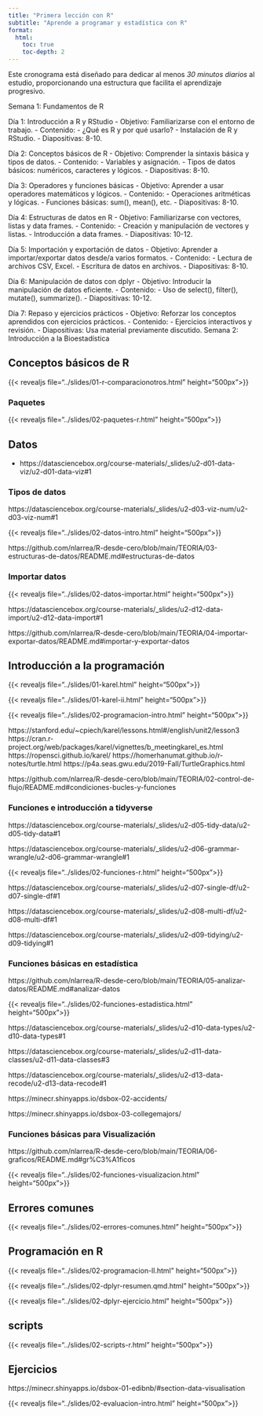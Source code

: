 ```yaml
---
title: "Primera lección con R"
subtitle: "Aprende a programar y estadística con R"
format:
  html:
    toc: true
    toc-depth: 2
---
```


Este cronograma está diseñado para dedicar al menos *30 minutos diarios* al estudio, proporcionando una estructura que facilita el aprendizaje progresivo.



Semana 1: Fundamentos de R

Día 1: Introducción a R y RStudio - Objetivo: Familiarizarse con el entorno de trabajo. - Contenido: - ¿Qué es R y por qué usarlo? - Instalación de R y RStudio. - Diapositivas: 8-10.

Día 2: Conceptos básicos de R - Objetivo: Comprender la sintaxis básica y tipos de datos. - Contenido: - Variables y asignación. - Tipos de datos básicos: numéricos, caracteres y lógicos. - Diapositivas: 8-10.

Día 3: Operadores y funciones básicas - Objetivo: Aprender a usar operadores matemáticos y lógicos. - Contenido: - Operaciones aritméticas y lógicas. - Funciones básicas: sum(), mean(), etc. - Diapositivas: 8-10.

Día 4: Estructuras de datos en R - Objetivo: Familiarizarse con vectores, listas y data frames. - Contenido: - Creación y manipulación de vectores y listas. - Introducción a data frames. - Diapositivas: 10-12.

Día 5: Importación y exportación de datos - Objetivo: Aprender a importar/exportar datos desde/a varios formatos. - Contenido: - Lectura de archivos CSV, Excel. - Escritura de datos en archivos. - Diapositivas: 8-10.

Día 6: Manipulación de datos con dplyr - Objetivo: Introducir la manipulación de datos eficiente. - Contenido: - Uso de select(), filter(), mutate(), summarize(). - Diapositivas: 10-12.

Día 7: Repaso y ejercicios prácticos - Objetivo: Reforzar los conceptos aprendidos con ejercicios prácticos. - Contenido: - Ejercicios interactivos y revisión. - Diapositivas: Usa material previamente discutido.
Semana 2: Introducción a la Bioestadística



## Conceptos básicos de R

{{< revealjs file="../slides/01-r-comparacionotros.html" height="500px">}}

### Paquetes

{{< revealjs file="../slides/02-paquetes-r.html" height="500px">}}

## Datos

- https://datasciencebox.org/course-materials/_slides/u2-d01-data-viz/u2-d01-data-viz#1

### Tipos de datos

https://datasciencebox.org/course-materials/_slides/u2-d03-viz-num/u2-d03-viz-num#1

{{< revealjs file="../slides/02-datos-intro.html" height="500px">}}

https://github.com/nlarrea/R-desde-cero/blob/main/TEORIA/03-estructuras-de-datos/README.md#estructuras-de-datos

### Importar datos

{{< revealjs file="../slides/02-datos-importar.html" height="500px">}}

https://datasciencebox.org/course-materials/_slides/u2-d12-data-import/u2-d12-data-import#1

https://github.com/nlarrea/R-desde-cero/blob/main/TEORIA/04-importar-exportar-datos/README.md#importar-y-exportar-datos



## Introducción a la programación

{{< revealjs file="../slides/01-karel.html" height="500px">}}

{{< revealjs file="../slides/01-karel-ii.html" height="500px">}}

{{< revealjs file="../slides/02-programacion-intro.html" height="500px">}}

https://stanford.edu/~cpiech/karel/lessons.html#/english/unit2/lesson3
https://cran.r-project.org/web/packages/karel/vignettes/b_meetingkarel_es.html
https://ropensci.github.io/karel/
https://homerhanumat.github.io/r-notes/turtle.html
https://p4a.seas.gwu.edu/2019-Fall/TurtleGraphics.html

https://github.com/nlarrea/R-desde-cero/blob/main/TEORIA/02-control-de-flujo/README.md#condiciones-bucles-y-funciones

### Funciones e introducción a tidyverse

https://datasciencebox.org/course-materials/_slides/u2-d05-tidy-data/u2-d05-tidy-data#1

https://datasciencebox.org/course-materials/_slides/u2-d06-grammar-wrangle/u2-d06-grammar-wrangle#1

{{< revealjs file="../slides/02-funciones-r.html" height="500px">}}

https://datasciencebox.org/course-materials/_slides/u2-d07-single-df/u2-d07-single-df#1

https://datasciencebox.org/course-materials/_slides/u2-d08-multi-df/u2-d08-multi-df#1

https://datasciencebox.org/course-materials/_slides/u2-d09-tidying/u2-d09-tidying#1

### Funciones básicas en estadística

https://github.com/nlarrea/R-desde-cero/blob/main/TEORIA/05-analizar-datos/README.md#analizar-datos

{{< revealjs file="../slides/02-funciones-estadistica.html" height="500px">}}

https://datasciencebox.org/course-materials/_slides/u2-d10-data-types/u2-d10-data-types#1

https://datasciencebox.org/course-materials/_slides/u2-d11-data-classes/u2-d11-data-classes#3

https://datasciencebox.org/course-materials/_slides/u2-d13-data-recode/u2-d13-data-recode#1

https://minecr.shinyapps.io/dsbox-02-accidents/

https://minecr.shinyapps.io/dsbox-03-collegemajors/

### Funciones básicas para Visualización

https://github.com/nlarrea/R-desde-cero/blob/main/TEORIA/06-graficos/README.md#gr%C3%A1ficos

{{< revealjs file="../slides/02-funciones-visualizacion.html" height="500px">}}

## Errores comunes

{{< revealjs file="../slides/02-errores-comunes.html" height="500px">}}

## Programación en R

{{< revealjs file="../slides/02-programacion-ll.html" height="500px">}}


{{< revealjs file="../slides/02-dplyr-resumen.qmd.html" height="500px">}}

{{< revealjs file="../slides/02-dplyr-ejercicio.html" height="500px">}}



## scripts

{{< revealjs file="../slides/02-scripts-r.html" height="500px">}}

## Ejercicios

https://minecr.shinyapps.io/dsbox-01-edibnb/#section-data-visualisation

{{< revealjs file="../slides/02-evaluacion-intro.html" height="500px">}}